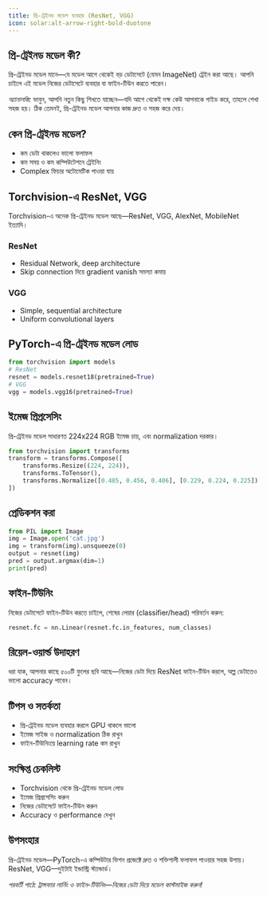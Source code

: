 ```yaml
---
title: প্রি-ট্রেইনড মডেল ব্যবহার (ResNet, VGG)
icon: solar:alt-arrow-right-bold-duotone
---
```


## প্রি-ট্রেইনড মডেল কী?

প্রি-ট্রেইনড মডেল মানে—যে মডেল আগে থেকেই বড় ডেটাসেটে (যেমন ImageNet) ট্রেইন করা আছে। আপনি চাইলে এই মডেল নিজের ডেটাসেটে ব্যবহার বা ফাইন-টিউন করতে পারেন।

_অ্যানালজি:_ ভাবুন, আপনি নতুন কিছু শিখতে যাচ্ছেন—যদি আগে থেকেই দক্ষ কেউ আপনাকে গাইড করে, তাহলে শেখা সহজ হয়। ঠিক তেমনই, প্রি-ট্রেইনড মডেল আপনার কাজ দ্রুত ও সহজ করে দেয়।

## কেন প্রি-ট্রেইনড মডেল?
- কম ডেটা থাকলেও ভালো ফলাফল
- কম সময় ও কম কম্পিউটেশনে ট্রেইনিং
- Complex ফিচার অটোমেটিক পাওয়া যায়

## Torchvision-এ ResNet, VGG

Torchvision-এ অনেক প্রি-ট্রেইনড মডেল আছে—ResNet, VGG, AlexNet, MobileNet ইত্যাদি।

### ResNet
- Residual Network, deep architecture
- Skip connection দিয়ে gradient vanish সমস্যা কমায়

### VGG
- Simple, sequential architecture
- Uniform convolutional layers

## PyTorch-এ প্রি-ট্রেইনড মডেল লোড

```python
from torchvision import models
# ResNet
resnet = models.resnet18(pretrained=True)
# VGG
vgg = models.vgg16(pretrained=True)
```

## ইমেজ প্রিপ্রসেসিং

প্রি-ট্রেইনড মডেল সাধারণত 224x224 RGB ইমেজ চায়, এবং normalization দরকার।

```python
from torchvision import transforms
transform = transforms.Compose([
    transforms.Resize((224, 224)),
    transforms.ToTensor(),
    transforms.Normalize([0.485, 0.456, 0.406], [0.229, 0.224, 0.225])
])
```

## প্রেডিকশন করা
```python
from PIL import Image
img = Image.open('cat.jpg')
img = transform(img).unsqueeze(0)
output = resnet(img)
pred = output.argmax(dim=1)
print(pred)
```

## ফাইন-টিউনিং

নিজের ডেটাসেটে ফাইন-টিউন করতে চাইলে, শেষের লেয়ার (classifier/head) পরিবর্তন করুন:

```python
resnet.fc = nn.Linear(resnet.fc.in_features, num_classes)
```

## রিয়েল-ওয়ার্ল্ড উদাহরণ

ধরা যাক, আপনার কাছে ৫০০টি ফুলের ছবি আছে—নিজের ডেটা দিয়ে ResNet ফাইন-টিউন করলে, অল্প ডেটাতেও ভালো accuracy পাবেন।

## টিপস ও সতর্কতা
- প্রি-ট্রেইনড মডেল ব্যবহার করলে GPU থাকলে ভালো
- ইমেজ সাইজ ও normalization ঠিক রাখুন
- ফাইন-টিউনিংয়ে learning rate কম রাখুন

## সংক্ষিপ্ত চেকলিস্ট
- Torchvision থেকে প্রি-ট্রেইনড মডেল লোড
- ইমেজ প্রিপ্রসেসিং করুন
- নিজের ডেটাসেটে ফাইন-টিউন করুন
- Accuracy ও performance দেখুন

## উপসংহার

প্রি-ট্রেইনড মডেল—PyTorch-এ কম্পিউটার ভিশন প্রজেক্টে দ্রুত ও শক্তিশালী ফলাফল পাওয়ার সহজ উপায়। ResNet, VGG—দুইটাই ইন্ডাস্ট্রি স্ট্যান্ডার্ড।

_পরবর্তী পাঠে: ট্রান্সফার লার্নিং ও ফাইন-টিউনিং—নিজের ডেটা দিয়ে মডেল কাস্টমাইজ করুন!_
